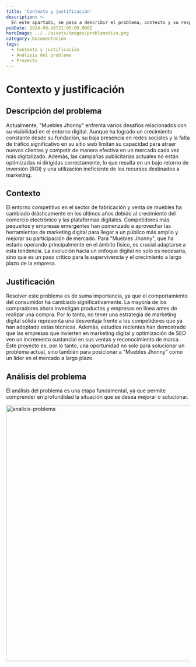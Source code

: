 ```yaml
---
title: 'Contexto y justificación'
description: >-
  En este apartado, se pasa a describir el problema, contexto y su respectiva justificación de la propuesta del proyecto.
pubDate: 2024-09-16T21:00:00.000Z
heroImage: ../../assets/images/problematica.png
category: Documentación
tags:
  - Contexto y justificación
  - Análisis del problema
  - Proyecto
---
```


# Contexto y justificación

## Descripción del problema

Actualmente, "Muebles Jhonny" enfrenta varios desafíos relacionados con su visibilidad en el entorno digital. Aunque ha logrado un crecimiento constante desde su fundación, su baja presencia en redes sociales y la falta de tráfico significativo en su sitio web limitan su capacidad para atraer nuevos clientes y competir de manera efectiva en un mercado cada vez más digitalizado. Además, las campañas publicitarias actuales no están optimizadas ni dirigidas correctamente, lo que resulta en un bajo retorno de inversión (ROI) y una utilización ineficiente de los recursos destinados a marketing.

## Contexto

El entorno competitivo en el sector de fabricación y venta de muebles ha cambiado drásticamente en los últimos años debido al crecimiento del comercio electrónico y las plataformas digitales. Competidores más pequeños y empresas emergentes han comenzado a aprovechar las herramientas de marketing digital para llegar a un público más amplio y mejorar su participación de mercado. Para "Muebles Jhonny", que ha estado operando principalmente en el ámbito físico, es crucial adaptarse a esta tendencia. La evolución hacia un enfoque digital no solo es necesaria, sino que es un paso crítico para la supervivencia y el crecimiento a largo plazo de la empresa.

## Justificación

Resolver este problema es de suma importancia, ya que el comportamiento del consumidor ha cambiado significativamente. La mayoría de los compradores ahora investigan productos y empresas en línea antes de realizar una compra. Por lo tanto, no tener una estrategia de marketing digital sólida representa una desventaja frente a los competidores que ya han adoptado estas técnicas. Además, estudios recientes han demostrado que las empresas que invierten en marketing digital y optimización de SEO ven un incremento sustancial en sus ventas y reconocimiento de marca. Este proyecto es, por lo tanto, una oportunidad no solo para solucionar un problema actual, sino también para posicionar a "Muebles Jhonny" como un líder en el mercado a largo plazo.

## Análisis del problema

El análisis del problema es una etapa fundamental, ya que permite comprender en profundidad la situación que se desea mejorar o solucionar.

<div style={{ display: 'flex', justifyContent: 'center' }}>
	<img src='/src/assets/images/analisis-problema.png' alt='analisis-problema' width='700' />
</div>
